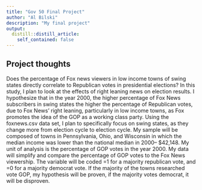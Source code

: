 ```yaml
---
title: "Gov 50 Final Project"
author: "Al Bilski"
description: "My final project"
output:
  distill::distill_article:
    self_contained: false
---
```




## Project thoughts
Does the percentage of Fox news viewers in low income towns of swing states directly correlate to Republican votes in presidential elections? In this study, I plan to look at the effects of right leaning news on election results.  I hypothesize that in the year 2000, the higher percentage of Fox News subscribers in swing states the higher the percentage of Republican votes, due to Fox News’ right leaning, particularly in low income towns, as Fox promotes the idea of the GOP as a working class party. Using the foxnews.csv data set, I plan to specifically focus on swing states, as they change more from election cycle to election cycle. My sample will be composed of towns in Pennsylvania, Ohio, and Wisconsin in which the median income was lower than the national median in 2000–  $42,148. My unit of analysis is the percentage of GOP votes in the year 2000. My data will simplify and compare the percentage of GOP votes to the Fox News viewership. The variable will be coded =1 for a majority republican vote, and =0 for a majority democrat vote. If the majority of the towns researched vote GOP, my hypothesis will be proven, if the majority votes democrat, it will be disproven. 
